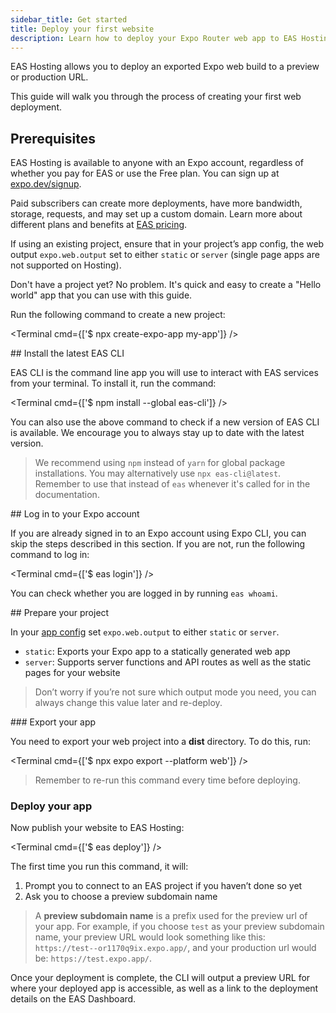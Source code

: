 ```yaml
---
sidebar_title: Get started
title: Deploy your first website
description: Learn how to deploy your Expo Router web app to EAS Hosting.
---
```



EAS Hosting allows you to deploy an exported Expo web build to a preview or production URL.

This guide will walk you through the process of creating your first web deployment.

## Prerequisites

<Collapsible summary="An Expo user account">

EAS Hosting is available to anyone with an Expo account, regardless of whether you pay for EAS or use the Free plan. You can sign up at [expo.dev/signup](https://expo.dev/signup).

Paid subscribers can create more deployments, have more bandwidth, storage, requests, and may set up a custom domain. Learn more about different plans and benefits at [EAS pricing](https://expo.dev/pricing).

</Collapsible>

<Collapsible summary="An Expo Router web project">

If using an existing project, ensure that in your project’s app config, the web output `expo.web.output` set to either `static` or `server` (single page apps are not supported on Hosting).

Don't have a project yet? No problem. It's quick and easy to create a "Hello world" app that you can use with this guide.

Run the following command to create a new project:

<Terminal cmd={['$ npx create-expo-app my-app']} />

</Collapsible>

<Step label="1">
## Install the latest EAS CLI

EAS CLI is the command line app you will use to interact with EAS services from your terminal. To install it, run the command:

<Terminal cmd={['$ npm install --global eas-cli']} />

You can also use the above command to check if a new version of EAS CLI is available. We encourage you to always stay up to date with the latest version.

> We recommend using `npm` instead of `yarn` for global package installations. You may alternatively use `npx eas-cli@latest`. Remember to use that instead of `eas` whenever it's called for in the documentation.

</Step>

<Step label="2">
## Log in to your Expo account

If you are already signed in to an Expo account using Expo CLI, you can skip the steps described in this section. If you are not, run the following command to log in:

<Terminal cmd={['$ eas login']} />

You can check whether you are logged in by running `eas whoami`.

</Step>

<Step label="3">
## Prepare your project

In your [app config](/versions/latest/config/app/#output) set `expo.web.output` to either `static` or `server`.

- `static`: Exports your Expo app to a statically generated web app
- `server`: Supports server functions and API routes as well as the static pages for your website

> Don’t worry if you’re not sure which output mode you need, you can always change this value later and re-deploy.

</Step>

<Step label="4">
### Export your app

You need to export your web project into a **dist** directory. To do this, run:

<Terminal cmd={['$ npx expo export --platform web']} />

> Remember to re-run this command every time before deploying.

</Step>

<Step label="5">

### Deploy your app

</Step>

Now publish your website to EAS Hosting:

<Terminal cmd={['$ eas deploy']} />

The first time you run this command, it will:

1. Prompt you to connect to an EAS project if you haven’t done so yet
2. Ask you to choose a preview subdomain name

> A **preview subdomain name** is a prefix used for the preview url of your app.
> For example, if you choose `test` as your preview subdomain name, your preview URL would look something like this: `https://test--or1170q9ix.expo.app/`, and your production url would be: `https://test.expo.app/`.

Once your deployment is complete, the CLI will output a preview URL for where your deployed app is accessible, as well as a link to the deployment details on the EAS Dashboard.
